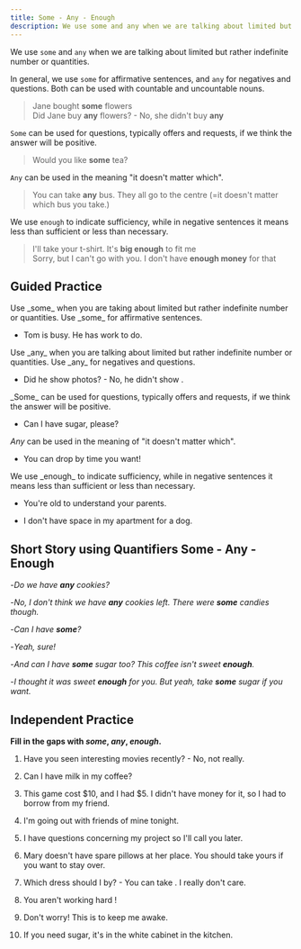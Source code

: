 ```yaml
---
title: Some - Any - Enough
description: We use some and any when we are talking about limited but rather indefinite number or quantities. We use `some` for affirmative sentences, and `any` for negatives and questions.
---
```


We use `some` and `any` when we are talking about limited but rather indefinite number or quantities.

In general, we use `some` for affirmative sentences, and `any` for negatives and questions. Both can be used with countable and uncountable nouns.

> Jane bought **some** flowers  
> Did Jane buy **any** flowers? - No, she didn't buy **any**

`Some` can be used for questions, typically offers and requests, if we think the answer will be positive.

> Would you like **some** tea?

`Any` can be used in the meaning "it doesn't matter which".

> You can take **any** bus. They all go to the centre (=it doesn't matter which bus you take.)

We use `enough` to indicate sufficiency, while in negative sentences it means less than sufficient or less than necessary.

> I'll take your t-shirt. It's **big enough** to fit me  
> Sorry, but I can't go with you. I don't have **enough money** for that

## Guided Practice

<Callout type="success">
  Use _some_ when you are taking about limited but rather indefinite number or quantities.
  Use _some_ for affirmative sentences.
</Callout>

- Tom is busy. He has <Blank /> work to do. <Tooltip content="some" />

<Callout type="success">
  Use _any_ when you are talking about limited but rather indefinite number or quantities.
  Use _any_ for negatives and questions.
</Callout>

- Did he show <Blank /> photos? - No, he didn't show <Blank /> . <Tooltip content="any, any"/>

<Callout type="success">
  _Some_ can be used for questions, typically offers and requests, if we think the answer
  will be positive.
</Callout>

- Can I have <Blank /> sugar, please? <Tooltip content="some"/>

<Callout type="success">_Any_ can be used in the meaning of "it doesn't matter which".</Callout>

- You can drop by <Blank /> time you want! <Tooltip content="any"/>

<Callout type="success">
  We use _enough_ to indicate sufficiency, while in negative sentences it means less than
  sufficient or less than necessary.
</Callout>

- You're old <Blank /> to understand your parents. <Tooltip content="enough"/>

- I don't have <Blank /> space in my apartment for a dog. <Tooltip content="enough"/>

## Short Story using Quantifiers Some - Any - Enough

-_Do we have **any** cookies?_

-_No, I don't think we have **any** cookies left. There were **some** candies though._

-_Can I have **some**?_

-_Yeah, sure!_

-_And can I have **some** sugar too? This coffee isn't sweet **enough**._

-_I thought it was sweet **enough** for you. But yeah, take **some** sugar if you want._

## Independent Practice

**Fill in the gaps with _some_, _any_, _enough_.**

1. Have you seen <Blank /> interesting movies recently? - No, not really. <Tooltip content="any" />

2. Can I have <Blank /> milk in my coffee? <Tooltip content="some" />

3. This game cost $10, and I had $5. I didn't have <Blank /> money for it, so I had to borrow <Blank /> from my friend. <Tooltip content="enough, some" />

4. I'm going out with <Blank /> friends of mine tonight. <Tooltip content="some" />

5. I have <Blank /> questions concerning my project so I'll call you later. <Tooltip content="some" />

6. Mary doesn't have <Blank /> spare pillows at her place. You should take yours if you want to stay over. <Tooltip content="any" />

7. Which dress should I by? - You can take <Blank /> . I really don't care. <Tooltip content="any" />

8. You aren't working hard <Blank /> ! <Tooltip content="enough" />

9. Don't worry! This is <Blank /> to keep me awake. <Tooltip content="enough" />

10. If you need <Blank /> sugar, it's in the white cabinet in the kitchen. <Tooltip content="some" />
